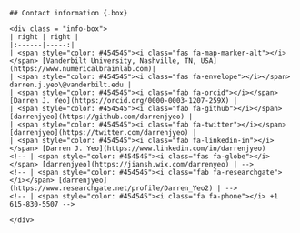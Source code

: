 ```block
## Contact information {.box}

<div class = "info-box">
| right | right |
|:------|-----:|
| <span style="color: #454545"><i class="fas fa-map-marker-alt"></i></span> [Vanderbilt University, Nashville, TN, USA](https://www.numericalbrainlab.com)|
| <span style="color: #454545"><i class="fas fa-envelope"></i></span> darren.j.yeo\@vanderbilt.edu |
| <span style="color: #454545"><i class="fab fa-orcid"></i></span> [Darren J. Yeo](https://orcid.org/0000-0003-1207-259X) |
| <span style="color: #454545"><i class="fab fa-github"></i></span> [darrenjyeo](https://github.com/darrenjyeo) |
| <span style="color: #454545"><i class="fab fa-twitter"></i></span> [darrenjyeo](https://twitter.com/darrenjyeo) |
| <span style="color: #454545"><i class="fab fa-linkedin-in"></i></span> [Darren J. Yeo](https://www.linkedin.com/in/darrenjyeo) 
<!-- | <span style="color: #454545"><i class="fas fa-globe"></i></span> [darrenjyeo](https://jiansh.wix.com/darrenyeo) | -->
<!-- | <span style="color: #454545"><i class="fab fa-researchgate"></i></span> [darrenjyeo](https://www.researchgate.net/profile/Darren_Yeo2) | -->
<!-- | <span style="color: #454545"><i class="fa fa-phone"></i> +1 615-830-5507 -->

</div>
```